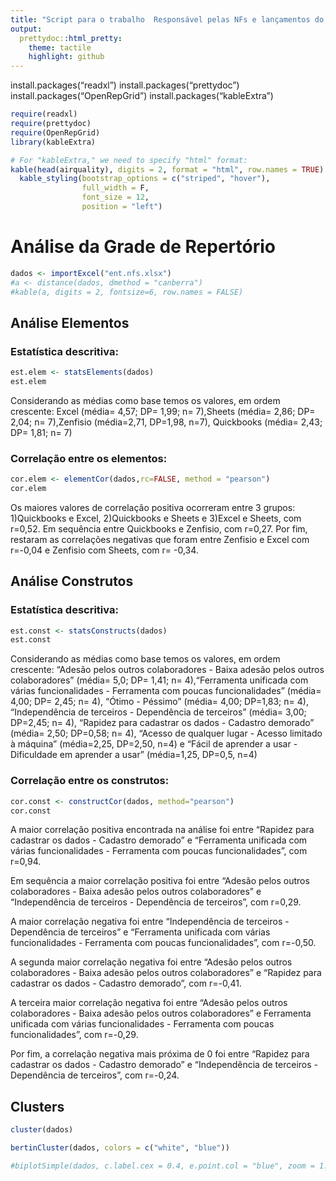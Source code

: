 ---
title: "Script para o trabalho  Responsável pelas NFs e lançamentos do dia a dia"
output:
  prettydoc::html_pretty:
    theme: tactile
    highlight: github
---
install.packages("readxl")
install.packages("prettydoc")
install.packages("OpenRepGrid")
install.packages("kableExtra")

```{r setup, include=FALSE}
require(readxl)
require(prettydoc)
require(OpenRepGrid)
library(kableExtra)

# For "kableExtra," we need to specify "html" format:
kable(head(airquality), digits = 2, format = "html", row.names = TRUE) %>%
  kable_styling(bootstrap_options = c("striped", "hover"),
                full_width = F,
                font_size = 12,
                position = "left")
```

# Análise da Grade de Repertório

```{r 1, include=FALSE}
dados <- importExcel("ent.nfs.xlsx")
#a <- distance(dados, dmethod = "canberra")
#kable(a, digits = 2, fontsize=6, row.names = FALSE)
```

## Análise Elementos

### Estatística descritiva:

```{r 2, include=TRUE}
est.elem <- statsElements(dados)
est.elem
```
Considerando as médias como base temos os valores, em ordem crescente: Excel (média= 4,57; DP= 1,99; n= 7),Sheets (média= 2,86; DP= 2,04; n= 7),Zenfisio (média=2,71, DP=1,98, n=7), Quickbooks (média= 2,43; DP= 1,81; n= 7)


### Correlação entre os elementos:

```{r 3, include=TRUE}
cor.elem <- elementCor(dados,rc=FALSE, method = "pearson")
cor.elem
```

Os maiores valores de correlação positiva ocorreram entre 3 grupos: 1)Quickbooks e Excel, 2)Quickbooks e Sheets e 3)Excel e Sheets, com r=0,52. Em sequência entre Quickbooks e Zenfisio, com r=0,27. Por fim, restaram as correlações negativas que foram entre Zenfisio e Excel com r=-0,04 e Zenfisio com Sheets, com r= -0,34. 

## Análise Construtos

### Estatística descritiva:

```{r 4, include=TRUE}
est.const <- statsConstructs(dados)
est.const
```
Considerando as médias como base temos os valores, em ordem crescente: "Adesão pelos outros colaboradores - Baixa adesão pelos outros colaboradores" (média= 5,0; DP= 1,41; n= 4),"Ferramenta unificada com várias funcionalidades - Ferramenta com poucas funcionalidades" (média= 4,00; DP= 2,45; n= 4), "Ótimo - Péssimo" (média= 4,00; DP=1,83; n= 4), "Independência de terceiros - Dependência de terceiros" (média= 3,00; DP=2,45; n= 4), "Rapidez para cadastrar os dados - Cadastro demorado" (média= 2,50; DP=0,58; n= 4), "Acesso de qualquer lugar - Acesso limitado à máquina" (média=2,25, DP=2,50, n=4) e "Fácil de aprender a usar - Dificuldade em aprender a usar" (média=1,25, DP=0,5, n=4)



### Correlação entre os construtos:

```{r 5, include=TRUE}
cor.const <- constructCor(dados, method="pearson")
cor.const
```
A maior correlação positiva encontrada na análise foi entre "Rapidez para cadastrar os dados - Cadastro demorado" e "Ferramenta unificada com várias funcionalidades - Ferramenta com poucas funcionalidades", com r=0,94.

Em sequência a maior correlação positiva foi entre "Adesão pelos outros colaboradores - Baixa adesão pelos outros colaboradores" e "Independência de terceiros - Dependência de terceiros", com  r=0,29.

A maior correlação negativa foi entre "Independência de terceiros - Dependência de terceiros" e "Ferramenta unificada com várias funcionalidades - Ferramenta com poucas funcionalidades", com  r=-0,50.

A segunda maior correlação negativa foi entre "Adesão pelos outros colaboradores - Baixa adesão pelos outros colaboradores" e "Rapidez para cadastrar os dados - Cadastro demorado", com r=-0,41. 

A terceira maior correlação negativa foi entre "Adesão pelos outros colaboradores - Baixa adesão pelos outros colaboradores" e Ferramenta unificada com várias funcionalidades - Ferramenta com poucas funcionalidades", com r=-0,29. 

Por fim, a correlação negativa mais próxima de 0 foi entre "Rapidez para cadastrar os dados - Cadastro demorado" e "Independência de terceiros - Dependência de terceiros", com  r=-0,24.


## Clusters

```{r 6}
cluster(dados)

bertinCluster(dados, colors = c("white", "blue"))

#biplotSimple(dados, c.label.cex = 0.4, e.point.col = "blue", zoom = 1.25)
```
